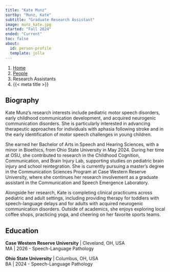 ```yaml
---
title: "Kate Munz"
sortby: "Munz, Kate"
subtitle: "Graduate Research Assistant"
image: munz_kate.jpg
started: "Fall 2024"
ended: "Current"
toc: false
about:
  id: person-profile
  template: jolla
---
```


```{=html}
<nav aria-label="breadcrumb">
  <ol class="breadcrumb">
    <li class="breadcrumb-item"><a href="../../index.html">Home</a></li>
    <li class="breadcrumb-item"><a href="../../people.html">People</a></li>
    <li class="breadcrumb-item active">Research Assistants</li>
    <li class="breadcrumb-item active" aria-current="page">{{< meta title >}}</li>
  </ol>
</nav>
```
::: {#person-profile}
## Biography

Kate Munz’s research interests include pediatric motor speech disorders, early childhood communication development, and acquired neurogenic communication disorders. She is particularly interested in advancing therapeutic approaches for individuals with aphasia following stroke and in the early identification of motor speech challenges in young children.

She earned her Bachelor of Arts in Speech and Hearing Sciences, with a minor in Bioethics, from Ohio State University in May 2024. During her time at OSU, she contributed to research in the Childhood Cognition, Communication, and Brain Injury Lab, supporting studies on pediatric brain injury and school reintegration. She is currently pursuing a master’s degree in the Communication Sciences Program at Case Western Reserve University, where she continues her research involvement as a graduate assistant in the Communication and Speech Emergence Laboratory.

Alongside her research, Kate is completing clinical practicums across pediatric and adult settings, including providing therapy for toddlers with speech-language delays and for adults with acquired neurogenic communication disorders. Outside of academics, she enjoys exploring local coffee shops, practicing yoga, and cheering on her favorite sports teams.

## Education

**Case Western Reserve University** \| Cleveland, OH, USA<br /> MA \| 2026
  - Speech-Language Pathology

**Ohio State University** \| Columbus, OH, USA<br /> BA \| 2024 
  - Speech-Language Pathology
:::
